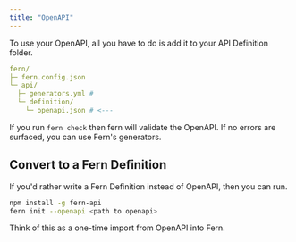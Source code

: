 ```yaml
---
title: "OpenAPI"
---
```


To use your OpenAPI, all you have to do is add it to your API Definition folder.

```yaml
fern/
├─ fern.config.json
└─ api/
  ├─ generators.yml #
  └─ definition/
    └─ openapi.json # <---
```

If you run `fern check` then fern will validate the OpenAPI. If no errors are surfaced, you can use Fern's generators.

## Convert to a Fern Definition

If you'd rather write a Fern Definition instead of OpenAPI, then you can run.

```bash
npm install -g fern-api
fern init --openapi <path to openapi>
```

Think of this as a one-time import from OpenAPI into Fern.
